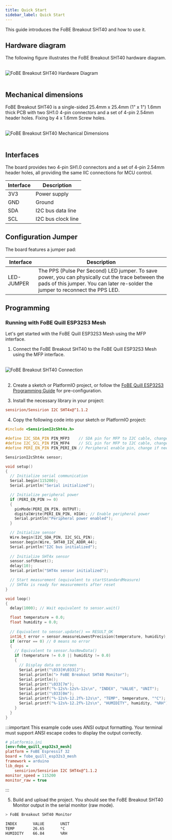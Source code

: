 ```yaml
---
title: Quick Start
sidebar_label: Quick Start
---
```


This guide introduces the FoBE Breakout SHT40 and how to use it.

## Hardware diagram

The following figure illustrates the FoBE Breakout SHT40 hardware diagram.

<br/>
<div style={{ textAlign: 'center' }}>
  <img src="/img/products/f2202-r1a.digram.png" alt="FoBE Breakout SHT40 Hardware Diagram" style={{ width: '80%', height: 'auto' }} />
</div>
<br/>

## Mechanical dimensions

FoBE Breakout SHT40 is a single-sided 25.4mm x 25.4mm (1" x 1") 1.6mm thick PCB with two SH1.0 4-pin connectors and a set of 4-pin 2.54mm header holes. Fixing by 4 x 1.6mm Screw holes.

<br/>
<div style={{ textAlign: 'center' }}>
  <img src="/img/products/f2202-r1a.dimensions.png" alt="FoBE Breakout SHT40 Mechanical Dimensions" style={{ width: '80%', height: 'auto' }} />
</div>
<br/>

## Interfaces

The board provides two 4-pin SH1.0 connectors and a set of 4-pin 2.54mm header holes, all providing the same IIC connections for MCU control.

  |Interface                           |Description |
  |-------------------------------|---------|
  |3V3 |Power supply       |
  |GND  |Ground       |
  |SDA |I2C bus data line       |
  |SCL |I2C bus clock line       |

## Configuration Jumper

The board features a jumper pad:

|Interface                           |Description |
|-------------------------------|---------|
|LED-JUMPER |The PPS (Pulse Per Second) LED jumper. To save power, you can physically cut the trace between the pads of this jumper. You can later re-solder the jumper to reconnect the PPS LED. |

## Programming

### Running with FoBE Quill ESP32S3 Mesh

Let's get started with the FoBE Quill ESP32S3 Mesh using the MFP interface.

1. Connect the FoBE Breakout SHT40 to the FoBE Quill ESP32S3 Mesh using the MFP interface.
<br/>
<div style={{ textAlign: 'center' }}>
  <img src="/img/products/breakout-debugger-connection.png" alt="FoBE Breakout SHT40 Connection" style={{ width: '80%', height: 'auto' }} />
</div>
<br/>

2. Create a sketch or PlatformIO project, or follow the [FoBE Quill ESP32S3 Programming Guide](/product/f1102/programming) for pre-configuration.

3. Install the necessary library in your project:
```ini
sensirion/Sensirion I2C SHT4x@^1.1.2
```

4. Copy the following code into your sketch or PlatformIO project:
```cpp
#include <SensirionI2cSht4x.h>

#define I2C_SDA_PIN PIN_MFP3    // SDA pin for MFP to I2C cable, change if needed
#define I2C_SCL_PIN PIN_MFP4    // SCL pin for MFP to I2C cable, change if needed
#define PERI_EN_PIN PIN_PERI_EN // Peripheral enable pin, change if needed

SensirionI2cSht4x sensor;

void setup()
{
  // Initialize serial communication
  Serial.begin(115200);
  Serial.println("Serial initialized");

  // Initialize peripheral power
  if (PERI_EN_PIN >= 0)
  {
    pinMode(PERI_EN_PIN, OUTPUT);
    digitalWrite(PERI_EN_PIN, HIGH); // Enable peripheral power
    Serial.println("Peripheral power enabled");
  }

  // Initialize sensor
  Wire.begin(I2C_SDA_PIN, I2C_SCL_PIN);
  sensor.begin(Wire, SHT40_I2C_ADDR_44);
  Serial.println("I2C bus initialized");
  
  // Initialize SHT4x sensor
  sensor.softReset();
  delay(10);
  Serial.println("SHT4x sensor initialized");

  // Start measurement (equivalent to startStandardMeasure)
  // SHT4x is ready for measurements after reset
}

void loop()
{
  delay(1000); // Wait equivalent to sensor.wait()

  float temperature = 0.0;
  float humidity = 0.0;
  
  // Equivalent to sensor.update() == RESULT_OK
  int16_t error = sensor.measureLowestPrecision(temperature, humidity);
  if (error == 0) // 0 means no error
  {
    // Equivalent to sensor.hasNewData()
    if (temperature != 0.0 || humidity != 0.0)
    {
      // Display data on screen
      Serial.print("\033[H\033[J");
      Serial.println("> FoBE Breakout SHT40 Monitor");
      Serial.println();
      Serial.print("\033[7m");
      Serial.printf("%-12s%-12s%-12s\n", "INDEX", "VALUE", "UNIT");
      Serial.print("\033[0m");
      Serial.printf("%-12s%-12.2f%-12s\n", "TEMP", temperature, "°C");
      Serial.printf("%-12s%-12.2f%-12s\n", "HUMIDITY", humidity, "%RH");
    }
  }
}
```

:::important
This example code uses ANSI output formatting. Your terminal must support ANSI escape codes to display the output correctly.

```ini
# platformio.ini
[env:fobe_quill_esp32s3_mesh]
platform = FoBE Espressif 32
board = fobe_quill_esp32s3_mesh
framework = arduino
lib_deps = 
	sensirion/Sensirion I2C SHT4x@^1.1.2
monitor_speed = 115200
monitor_raw = true
```
:::

5. Build and upload the project. You should see the FoBE Breakout SHT40 Monitor output in the serial monitor (raw mode).

```bash
> FoBE Breakout SHT40 Monitor

INDEX       VALUE       UNIT        
TEMP        26.65       °C         
HUMIDITY    66.84       %RH              
```